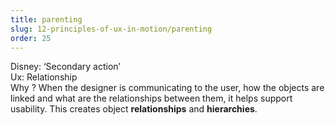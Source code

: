 ```yaml
---
title: parenting
slug: 12-principles-of-ux-in-motion/parenting
order: 25
---
```


<SlideTemplate title="Principle 3: Parenting">

Disney: ‘Secondary action’  
Ux: Relationship  
Why ? When the designer is communicating to the user, how the objects are linked and what are the relationships between them, it helps support usability. This creates object **relationships** and **hierarchies**.  

</SlideTemplate>


